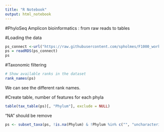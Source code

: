 ```yaml
---
title: "R Notebook"
output: html_notebook
---
```

#PhyloSeq
Amplicon bioinformatics : from raw reads to tables

#Loading the data
```r
ps_connect <-url("https://raw.githubusercontent.com/spholmes/F1000_workflow/master/data/ps.rds")
ps = readRDS(ps_connect)
ps
```

#Taxonomic filtering
```r
# Show available ranks in the dataset
rank_names(ps)
```
We can see the different rank names.

#Create table, number of features for each phyla
```r
table(tax_table(ps)[, "Phylum"], exclude = NULL)
```

"NA" should be remove

```r
ps <- subset_taxa(ps, !is.na(Phylum) & !Phylum %in% c("", "uncharacterized"))
```

```r

```

